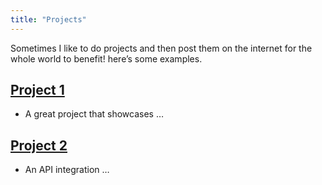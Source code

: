 ```yaml
---
title: "Projects"
---
```


Sometimes I like to do projects and then post them on the internet for the whole world to benefit!
here's some examples. 

## [Project 1](https://google.com)

- A great project that showcases ...

## [Project 2](https://google.com)

- An API integration ...
